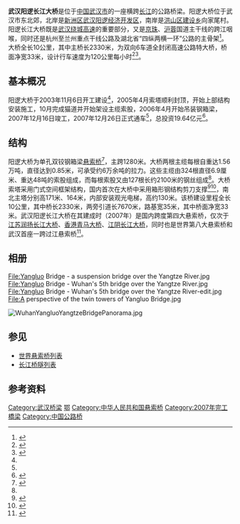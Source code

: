 {{Infobox_Bridge
|bridge_name=武汉阳逻长江大桥
|native_name=
|image=Yangluo Yangtze River Bridge.JPG
|image_size=
|caption=
|official_name=
|carries={{China Expwy Name|G70}}<br>{{China Expwy Name|G4201}}
|crosses=[[长江|长江]]
|locale=[[武汉市|武汉市]]
|maint=
|id=
|design=[[悬索桥|悬索桥]]
|mainspan={{convert|1280|m|ft|2}}<ref name="detail" />
|length={{convert|10|km|ft|2}}
|width={{convert|33|m|ft|2}}
|height={{convert|171|m|ft|2}}
|load=
|clearance=
|below=
|aadtraffic=
|traffic=
|designed_by=[[湖北省交通规划设计院|湖北省交通规划设计院]]、[[中国交通建设股份有限公司|中交]][[中交公路规划设计院|公路规划设计院]]<ref name="design">{{cite web|title=武汉阳逻长江大桥|url=http://www.hbjt.gov.cn/structure/xyfz/jtjs/ql/jjzw_57059_1.htm|publisher=湖北省交通运输厅|accessdate=2010-11-07}}{{dead link|date=2018年3月 |bot=InternetArchiveBot |fix-attempted=yes }}</ref>
|begin=2003年11月6日<ref name="open" />
|complete=2007年12月16日
|open=2007年12月26日
|closed= 
|destruction=
|toll=
|also_known_as=
|map_cue=
|map_image=YangluoBridgelocation.png
|map_text=
|map_width= 300px
|coordinates={{coord|30.63488|N|114.56213|E|region:CN_type:landmark}}
|lat=
|long=
|extra=
}}

'''武汉阳逻长江大桥'''是位于[[中国|中国]][[武汉市|武汉市]]的一座横跨[[长江|长江]]的公路桥梁。阳逻大桥位于武汉市东北郊，北岸是[[新洲区|新洲区]][[武汉阳逻经济开发区|武汉阳逻经济开发区]]，南岸是[[洪山区|洪山区]][[建设乡_(武汉市)|建设乡]]向家尾村。阳逻长江大桥既是[[武汉绕城高速|武汉绕城高速]]的重要部分，又是[[京珠高速|京珠]]、[[沪蓉高速|沪蓉]]国道主干线的跨江咽喉，同时还是杭州至兰州重点干线公路及湖北省“四纵两横一环”公路的主骨架<ref name="open">{{cite news|title=“中国都市第一环”即将形成|url=http://www.people.com.cn/GB/jingji/1037/2173835.html|accessdate=2010-11-06|newspaper=[[人民网|人民网]]|date=2003-11-06|archive-date=2020-04-05|archive-url=https://web.archive.org/web/20200405132153/http://www.people.com.cn/GB/jingji/1037/2173835.html|dead-url=no}}</ref>。大桥全长10公里，其中主桥长2330米，为双向6车道全封闭高速公路特大桥，桥面净宽33米，设计行车速度为120公里每小时<ref name="detail">{{cite web|title=武汉阳逻大桥|url=http://www.whjs.gov.cn/whty/content/2008-12/19/content_163818.htm|publisher=武汉市城乡建设委员会|accessdate=2010-11-06}}{{dead link|date=2018年3月 |bot=InternetArchiveBot |fix-attempted=yes }}</ref><ref name="detail2">{{cite web|title=武汉阳逻长江大桥|url=http://qiao.jschina.com.cn/node37507/index.html|work=长江之桥专题|publisher=中国江苏网|accessdate=2010-11-06}}{{dead link|date=2018年3月 |bot=InternetArchiveBot |fix-attempted=yes }}</ref>。

== 基本概况 ==
阳逻大桥于2003年11月6日开工建设<ref name="open" />，2005年4月索塔顺利封顶，开始上部结构安装施工，10月完成猫道并开始架设主缆索股，2006年4月开始吊装钢箱梁，2007年12月16日竣工，2007年12月26日正式通车<ref name="detail2" />，总投资19.64亿元<ref name="detail3">{{cite web|title=武汉阳逻长江公路大桥|url=http://cnbridge.cn/2010/0621/5175.html|publisher=中国桥梁网|accessdate=2010-11-07|archive-url=https://web.archive.org/web/20101107080556/http://cnbridge.cn/2010/0621/5175.html|archive-date=2010-11-07|dead-url=yes}}</ref>。

== 结构 ==
阳逻大桥为单孔双铰钢箱梁[[悬索桥|悬索桥]]<ref name="struc">{{cite news|title=武汉阳逻长江大桥“神州第一锚”基坑开挖首战告捷|url=http://unn.people.com.cn/GB/14748/2449577.html|accessdate=2010-11-07|newspaper=[[人民网|人民网]]|date=2004-04-15|archive-date=2016-03-04|archive-url=https://web.archive.org/web/20160304063948/http://unn.people.com.cn/GB/14748/2449577.html|dead-url=no}}</ref>，主跨1280米。大桥两根主缆每根自重达1.56万吨，直径达到0.85米，可承受约6万余吨的拉力。这些主缆由324根直径6.9厘米、重达48吨的索股组成，而每根索股又由127根长约2100米的钢丝组成<ref name="detail" />。大桥索塔采用门式空间框架结构，国内首次在大桥中采用箱形钢结构剪刀支撑<ref>{{cite news|title=武汉阳逻长江公路大桥中交二航局亮点建设|url=http://www.moc.gov.cn/zhuantizhuanlan/gonglujiaotong/wuzongqiheng_QXGT/rongyubang/200801/t20080109_458035.html|accessdate=2010-11-07|newspaper=中国交通报|date=2008年1月9日|deadurl=yes|archiveurl=https://web.archive.org/web/20120711085916/http://www.moc.gov.cn/zhuantizhuanlan/gonglujiaotong/wuzongqiheng_QXGT/rongyubang/200801/t20080109_458035.html|archivedate=2012年7月11日}}</ref><ref>{{cite news|title=武汉阳逻长江大桥注重科技创新|url=http://www.moc.gov.cn/zhuantizhuanlan/gonglujiaotong/wuzongqiheng_QXGT/chengjiuzhanshi/kejipian/200712/t20071217_453217.html|accessdate=2010-11-07|newspaper=中国交通报|date=2008年1月9日}}{{dead link|date=2018年3月 |bot=InternetArchiveBot |fix-attempted=yes }}</ref>，南北主塔分别高171米、164米，内部安装观光电梯，高约130米。该桥建设里程全长10公里，其中桥长2330米，两旁引道长7670米，路基宽35米，其中桥面净宽33米。武汉阳逻长江大桥在其建成时（2007年）是国内跨度第四大悬索桥，仅次于[[润扬长江大桥|江苏润扬长江大桥]]、[[青马大桥|香港青马大桥]]、[[江阴长江大桥|江阴长江大桥]]，同时也是世界第八大悬索桥和武汉首座一跨过江悬索桥<ref name="rank">{{cite news|title=武汉阳逻长江大桥26日通车 攻克八大技术难题|url=http://news.china.com/zh_cn/news100/11038989/20071226/14577218.html|accessdate=2010-11-07|newspaper=[[中新网|中新网]]|date=2007-12-26|archive-date=2016-03-04|archive-url=https://web.archive.org/web/20160304204129/http://news.china.com/zh_cn/news100/11038989/20071226/14577218.html|dead-url=no}}</ref>。

==相册==
<gallery>
File:Yangluo Bridge - a suspension bridge over the Yangtze River.jpg
File:Yangluo Bridge - Wuhan's 5th bridge over the Yangtze River.jpg
File:Yangluo Bridge - Wuhan's 5th bridge over the Yangtze River-edit.jpg
File:A perspective of the twin towers of Yangluo Bridge.jpg
</gallery>
[[File:WuhanYangluoYangtzeBridgePanorama.jpg|thumb]]
{{clear}}

==参见==
*[[世界悬索桥列表|世界悬索桥列表]]
*[[长江桥隧列表|长江桥隧列表]]

==参考资料==
{{reflist}}
{{武汉桥梁}}
{{Crossings navbox
|structure= [[长江桥隧列表|桥梁与隧道]]
|place= [[长江|长江]]
|bridge= 武汉阳逻长江大桥
|bridge signs= {{China Expwy Name|G70}}<br>{{China Expwy Name|G4201}}
|upstream= [[武汉青山长江大桥|武汉青山长江大桥]]
|upstream signs= {{China Expwy Name|S40|P=Hubei}}
|downstream= [[黄冈长江大桥|黄冈长江大桥]]
|downstream signs = {{China Expwy Name|S38|P=Hubei|[[黄咸高速公路|黄鄂高速]]}}<br />{{中国铁路名|武黄城际铁路}}
}}

[[Category:武汉桥梁|Category:武汉桥梁]]
[[Category:长江大桥|鄂]]
[[Category:中华人民共和国悬索桥|Category:中华人民共和国悬索桥]]
[[Category:2007年完工橋梁|Category:2007年完工橋梁]]
[[Category:中国公路桥|Category:中国公路桥]]